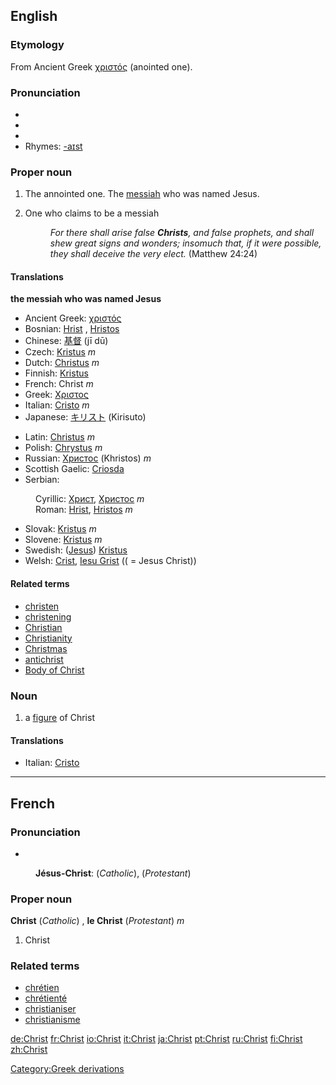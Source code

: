 ==English==

{{rank|speaking|circumstances|sitting|787|Christ|begin|wait|laughed}}

===Etymology===
From Ancient Greek [[χριστός]] (anointed one).

===Pronunciation===
* {{AHD|krīst}}
* {{IPA|/kraɪst/}}
* {{SAMPA|/"kraIst/}}
*Rhymes: [[Rhymes:English:-aɪst|-aɪst]]

===Proper noun===
{{en-proper noun}}

# {{Christianity}} {{italbrac|literally}} The annointed one.  The [[messiah]] who was named Jesus.
# One who claims to be a messiah
#:''For there shall arise false '''Christs''', and false prophets, and shall shew great signs and wonders; insomuch that, if it were possible, they shall deceive the very elect.'' (Matthew 24:24)

====Translations====
'''the messiah who was named Jesus'''
{{top}}
*Ancient Greek: [[χριστός]] {{m}}
*Bosnian: [[Hrist]] {{m}}, [[Hristos]] {{m}}
*Chinese: [[基督]] (jī dū)
*Czech: [[Kristus]] ''m''
*Dutch: [[Christus]] ''m''
*Finnish: [[Kristus]]
*French: Christ ''m''
*Greek: [[Χριστος]]
*Italian: [[Cristo]] ''m''
*Japanese: [[キリスト]] (Kirisuto)
{{mid}}
*Latin: [[Christus]] ''m''
*Polish: [[Chrystus]] ''m''
*Russian: [[Христос]] (Khristos) ''m''
*Scottish Gaelic: [[Criosda]]
*Serbian:
:Cyrillic: [[Христ]], [[Христос]] ''m''
:Roman: [[Hrist]], [[Hristos]] ''m''
*Slovak: [[Kristus]] ''m''
*Slovene: [[Kristus]] ''m''
*Swedish: ([[Jesus Kristus|Jesus]]) [[Kristus]]
*Welsh: [[Crist]], [[Iesu Grist]] (( = Jesus Christ))
{{bottom}}

====Related terms====
*[[christen]]
*[[christening]]<!-- capitalised? -->
*[[Christian]]
*[[Christianity]]
*[[Christmas]]
*[[antichrist]]
*[[Body of Christ]]

===Noun===
{{en-noun}}

#{{art}} a [[figure]] of Christ

====Translations====
{{top}}
*Italian: [[Cristo]] {{m}}
{{mid}}

{{bottom}}

----

==French==
===Pronunciation===
* {{IPA|/krist/}}
:'''Jésus-Christ''': {{IPA|/ʒezykri/}} (''Catholic''), {{IPA|/ʒezykrist/}} (''Protestant'')

===Proper noun===
'''Christ''' (''Catholic'') , '''le Christ''' (''Protestant'') ''m''

# Christ

===Related terms===
*[[chrétien]]
*[[chrétienté]]
*[[christianiser]]
*[[christianisme]]

[[Category:Greek derivations]]

[[de:Christ]]
[[fr:Christ]]
[[io:Christ]]
[[it:Christ]]
[[ja:Christ]]
[[pt:Christ]]
[[ru:Christ]]
[[fi:Christ]]
[[zh:Christ]]